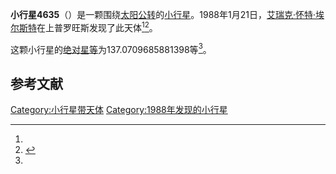 {{Infobox planet
| bgcolour = #FFFFC0
| name = 4635 Rimbaud
| symbol = 
| image = 
| caption = 
| discovery = yes
| discovery_ref = 
| discoverer = [[艾瑞克·怀特·埃尔斯特|艾瑞克·怀特·埃尔斯特]]
| discovery_site = [[上普罗旺斯|上普罗旺斯]] 
| discovered = 1988年1月21日
| designations = yes
| mp_name = 
| named_after = 
| alt_names = 1988 BJ1/ 1984 BF1 / 1986 RK13
| mp_category = [[主带小行星|主带小行星]]
| orbit_ref = <ref name="a">[http://ssd.jpl.nasa.gov/sbdb.cgi?sstr=4635 4635 Rimbaud] {{Wayback|url=http://ssd.jpl.nasa.gov/sbdb.cgi?sstr=4635 |date=20201124010043 }}，小行星數據庫瀏覽器（JPL Small-Body Database Browser）－[[美国国家航空航天局|美国国家航空航天局]]喷气推进实验室</ref>
| epoch = 2456400.5 (2013年4月18日更新)
| aphelion = {{convert|2.83907299804969|AU|km|3|abbr=on|lk=out}}
| perihelion = {{convert|2.101024405097773|AU|km|3|abbr=on}}
| semimajor = {{convert|2.470048701573731|AU|km|3|abbr=on}}
| eccentricity = 0.149399603
| period = 1417.936236 [[日|日]]<br />3.88[[儒略年|儒略年]]
| avg_speed = 
| inclination = 5.338576001621943
| asc_node = 24.48782130779701
| mean_anomaly = 
| arg_peri = 137.0709685881398
| satellites = 
| physical_characteristics = yes
| dimensions = 
| mass = 
| density = 
| surface_grav = 
| escape_velocity = 
| sidereal_day = 
| axial_tilt = 
| pole_ecliptic_lat = 
| pole_ecliptic_lon = 
| albedo = 
| temperatures= 
| temp_name1 = 
| mean_temp_1 = 
| max_temp_1 = 
| temp_name2 = 
| max_temp_2 = 
| spectral_type = 
| abs_magnitude = 137.0709685881398
}}

'''小行星4635'''（{{lang-en|4635 Rimbaud}}）是一颗围绕[[太阳|太阳]][[公转|公转]]的[[小行星|小行星]]。1988年1月21日，[[艾瑞克·怀特·埃尔斯特|艾瑞克·怀特·埃尔斯特]]在上普罗旺斯发现了此天体<ref name="a" /><ref>{{cite news|title=小行星列表|url=http://cfa-www.harvard.edu/iau/lists/NumberedMPs.txt|accessdate=2013-07-08|newspaper=哈佛大学|archive-date=2008-05-17|archive-url=https://web.archive.org/web/20080517010638/http://cfa-www.harvard.edu/iau/lists/NumberedMPs.txt|dead-url=no}}</ref>。

这颗小行星的[[绝对星等|绝对星等]]为137.0709685881398等<ref name="a" />。

==参考文献==
{{reflist}}
{{Minor Planet Number|[[小行星4634|小行星4634]]|[[小行星4636|小行星4636]]}}

{{小天体}}

[[Category:小行星带天体|Category:小行星带天体]]
[[Category:1988年发现的小行星|Category:1988年发现的小行星]]

{{asteroid-stub}}